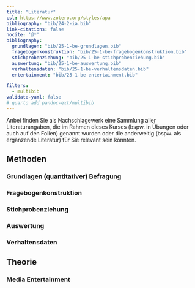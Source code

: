 ```yaml
---
title: "Literatur"
csl: https://www.zotero.org/styles/apa
bibliography: "bib/24-2-ia.bib"
link-citations: false
nocite: '@*'
bibliography:
  grundlagen: "bib/25-1-be-grundlagen.bib"
  fragebogenkonstruktion: "bib/25-1-be-fragebogenkonstruktion.bib"
  stichprobenziehung: "bib/25-1-be-stichprobenziehung.bib"
  auswertung: "bib/25-1-be-auswertung.bib"
  verhaltensdaten: "bib/25-1-be-verhaltensdaten.bib"
  entertainment: "bib/25-1-be-entertainment.bib"

filters:
  - multibib
validate-yaml: false
# quarto add pandoc-ext/multibib
---
```


Anbei finden Sie als Nachschlagewerk eine Sammlung aller Literaturangaben, die im Rahmen dieses Kurses (bspw. in Übungen oder auch auf den Folien) genannt wurden oder die anderweitig (bspw. als ergänzende Literatur) für Sie relevant sein könnten.

## Methoden

### Grundlagen (quantitativer) Befragung

::: {#refs-grundlagen}
:::

### Fragebogenkonstruktion

::: {#refs-fragebogenkonstruktion}
:::

### Stichprobenziehung

::: {#refs-stichprobenziehung}
:::

### Auswertung

::: {#refs-auswertung}
:::

### Verhaltensdaten

::: {#refs-verhaltensdaten}
:::

## Theorie

### Media Entertainment

::: {#refs-entertainment}
:::